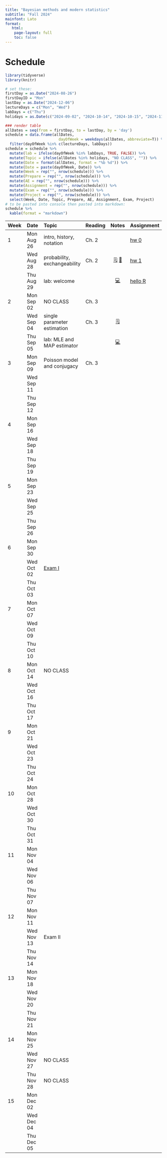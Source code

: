 ```yaml
---
title: "Bayesian methods and modern statistics"
subtitle: "Fall 2024"
mainfont: Lato
format:
   html: 
    page-layout: full
    toc: false
---
```


# Schedule

```r
library(tidyverse)
library(knitr)
```

```r
# set these:
firstDay = as.Date("2024-08-26")
firstDayID = "Mon"
lastDay = as.Date("2024-12-06")
lectureDays = c("Mon", "Wed")
labDays = c("Thu")
holidays = as.Date(c("2024-09-02", "2024-10-14", "2024-10-15", "2024-11-27", "2024-11-28", "2024-11-29"))

### render table
allDates = seq(from = firstDay, to = lastDay, by = 'day')
schedule = data.frame(allDates,
                        dayOfWeek = weekdays(allDates, abbreviate=T)) %>%
  filter(dayOfWeek %in% c(lectureDays, labDays))
schedule = schedule %>%
  mutate(lab = ifelse(dayOfWeek %in% labDays, TRUE, FALSE)) %>%
  mutate(Topic = ifelse(allDates %in% holidays, "NO CLASS", "")) %>%
  mutate(Date = format(allDates, format = "%b %d")) %>%
  mutate(Date = paste(dayOfWeek, Date)) %>%
  mutate(Week = rep("", nrow(schedule))) %>%
  mutate(Prepare = rep("", nrow(schedule))) %>%
  mutate(AE = rep("", nrow(schedule))) %>%
  mutate(Assignment = rep("", nrow(schedule))) %>%
  mutate(Exam = rep("", nrow(schedule))) %>%
  mutate(Project = rep("", nrow(schedule))) %>%
  select(Week, Date, Topic, Prepare, AE, Assignment, Exam, Project)
# to be pasted into console then pasted into markdown:
schedule %>%
  kable(format = "markdown")
```

| Week | Date       | Topic                            | Reading |               Notes                | Assignment                 |
|:-----------|:-----------|:-----------|------------|:----------:|:-----------|
| 1    | Mon Aug 26 | intro, history, notation         | Ch. 2   |                                    | [hw 0](/hw/hw00.html)      |
|      | Wed Aug 28 | probability, exchangeability     | Ch. 2   | [🗒](/notes/lec01-probability.html)  [📝](/notes/Probability-Exchangeability.pdf) | [hw 1](/hw/hw01.html)     |
|      | Thu Aug 29 | lab: welcome                     |         |  [💻](/slides/lab0-welcome.html)   | [hello R](/labs/lab0.html) |
| 2    | Mon Sep 02 | NO CLASS                         | Ch. 3   |                                    |                            |
|      | Wed Sep 04 | single parameter estimation      | Ch. 3   | [🗒](/notes/lec02-estimation.html) |                      |
|      | Thu Sep 05 | lab: MLE and MAP estimator       |         |  [💻](/slides/lab1.html)   |                            |
| 3    | Mon Sep 09 | Poisson model and conjugacy                                |  Ch. 3       |                                    |                            |
|      | Wed Sep 11 |                                  |         |                                    |                            |
|      | Thu Sep 12 |                                  |         |                                    |                            |
| 4    | Mon Sep 16 |                                  |         |                                    |                            |
|      | Wed Sep 18 |                                  |         |                                    |                            |
|      | Thu Sep 19 |                                  |         |                                    |                            |
| 5    | Mon Sep 23 |                                  |         |                                    |                            |
|      | Wed Sep 25 |                                  |         |                                    |                            |
|      | Thu Sep 26 |                                  |         |                                    |                            |
| 6    | Mon Sep 30 |                                  |         |                                    |                            |
|      | Wed Oct 02 | [Exam I](/notes/exam-notes.html) |         |                                    |                            |
|      | Thu Oct 03 |                                  |         |                                    |                            |
| 7    | Mon Oct 07 |                                  |         |                                    |                            |
|      | Wed Oct 09 |                                  |         |                                    |                            |
|      | Thu Oct 10 |                                  |         |                                    |                            |
| 8    | Mon Oct 14 | NO CLASS                         |         |                                    |                            |
|      | Wed Oct 16 |                                  |         |                                    |                            |
|      | Thu Oct 17 |                                  |         |                                    |                            |
| 9    | Mon Oct 21 |                                  |         |                                    |                            |
|      | Wed Oct 23 |                                  |         |                                    |                            |
|      | Thu Oct 24 |                                  |         |                                    |                            |
| 10   | Mon Oct 28 |                                  |         |                                    |                            |
|      | Wed Oct 30 |                                  |         |                                    |                            |
|      | Thu Oct 31 |                                  |         |                                    |                            |
| 11   | Mon Nov 04 |                                  |         |                                    |                            |
|      | Wed Nov 06 |                                  |         |                                    |                            |
|      | Thu Nov 07 |                                  |         |                                    |                            |
| 12   | Mon Nov 11 |                                  |         |                                    |                            |
|      | Wed Nov 13 | Exam II                          |         |                                    |                            |
|      | Thu Nov 14 |                                  |         |                                    |                            |
| 13   | Mon Nov 18 |                                  |         |                                    |                            |
|      | Wed Nov 20 |                                  |         |                                    |                            |
|      | Thu Nov 21 |                                  |         |                                    |                            |
| 14   | Mon Nov 25 |                                  |         |                                    |                            |
|      | Wed Nov 27 | NO CLASS                         |         |                                    |                            |
|      | Thu Nov 28 | NO CLASS                         |         |                                    |                            |
| 15   | Mon Dec 02 |                                  |         |                                    |                            |
|      | Wed Dec 04 |                                  |         |                                    |                            |
|      | Thu Dec 05 |                                  |         |                                    |                            |

<!-- | Week | Date       | Topic                                          | Reading |                                    Notes                                     | Assignment                  | -->

<!-- |:-----------|:-----------|:-----------|------------|:----------:|:-----------| -->

<!-- | 1    | Mon Aug 28 | lab: welcome                                   |         |                       [💻](/slides/lab0-welcome.html)                        | [hello R](/labs/lab0.html)  | -->

<!-- |      | Tue Aug 29 | intro, history, notation                       | Ch. 2   |                                                                              | [hw 0](/hw/hw00.html)       | -->

<!-- |      | Thu Aug 31 | probability, exchangeability                   | Ch. 2   |                     [💻](/notes/lec01-probability.html)                      | [hw 1](/hw/hw01.html)       | -->

<!-- | 2    | Mon Sep 04 | NO LAB                                         |         |                                                                              |                             | -->

<!-- |      | Tue Sep 05 | single parameter estimation                    | Ch. 3   |                      [💻](/notes/lec02-estimation.html)                      |                             | -->

<!-- |      | Thu Sep 07 | Poisson model and conjugacy                    | Ch. 3   |                                                                              | [hw 2](/hw/hw02.html)       | -->

<!-- | 3    | Mon Sep 11 | lab: MLE and MAP estimator                     |         |                           [💻](/slides/lab1.html)                            |                             | -->

<!-- |      | Tue Sep 12 | reliability, exp. families                     | Ch. 3   | [💻](/notes/lec03-reliability.html), [📝](/notes/ReliabilityExpFamilies.pdf) |                             | -->

<!-- |      | Thu Sep 14 | prediction, Monte Carlo intro                  | Ch. 4   |    [💻](/notes/lec04-prediction.html), [📝](/notes/predictionOffline.pdf)    | [hw 3](/hw/hw03.html)       | -->

<!-- | 4    | Mon Sep 18 | lab: prior sensitivity and change of variables |         |                           [💻](/slides/lab2.html)                            |                             | -->

<!-- |      | Tue Sep 19 | Monte Carlo integration                        | Ch. 4   |                      [💻](/notes/lec05-MonteCarlo.html)                      |                             | -->

<!-- |      | Thu Sep 21 | the normal model                               | Ch. 5   |                     [💻](/notes/lec06-normalModel.html)                      |                             | -->

<!-- | 5    | Mon Sep 25 | practice and review                            |         |                        [💻](/slides/lab3-review.html)                        |                             | -->

<!-- |      | Tue Sep 26 | catch up / review                              |         |                                                                              |                             | -->

<!-- |      | Thu Sep 28 | [Exam I](/notes/exam-notes.html)               |         |                                                                              |                             | -->

<!-- | 6    | Mon Oct 02 | NO LAB                                         |         |                                                                              |                             | -->

<!-- |      | Tue Oct 03 | the normal model II                            | Ch. 5   |                                                                              | [hw 4](/hw/hw04.html)       | -->

<!-- |      | Thu Oct 05 | estimators                                     | Ch. 5   |     [💻](/notes/lec07-estimators.html), [📝](/notes/estimator-notes.pdf)     |                             | -->

<!-- | 7    | Mon Oct 09 | lab: predictive checks and bias                |         |                           [💻](/slides/lab4.html)                            |                             | -->

<!-- |      | Tue Oct 10 | Gibbs sampling                                 | Ch. 6   |                        [💻](/notes/lec08-gibbs.html)                         | [ec](/hw/extra-credit.html) | -->

<!-- |      | Thu Oct 12 | MCMC diagnostics                               | Ch. 6   |                   [💻](/notes/lec09-mcmc-diagnostics.html)                   | [hw 5](/hw/hw05.html)       | -->

<!-- | 8    | Mon Oct 16 | NO LAB                                         |         |                                                                              |                             | -->

<!-- |      | Tue Oct 17 | NO CLASS                                       |         |                                                                              |                             | -->

<!-- |      | Thu Oct 19 | multivariate normal (mvn)                      | Ch. 7   | [💻](/notes/lec10-mvn.html)                                                                              |                             | -->

<!-- | 9    | Mon Oct 23 | full conditional review                                               |         |                                                                              |                             | -->

<!-- |      | Tue Oct 24 | mvn parameter estimation                       | Ch. 7   |  [💻](/notes/lec11-missing-data-mvn.html), [📝](/notes/missingDataOffline.pdf)                                                                             | [hw 6](/hw/hw06.html)                        | -->

<!-- |      | Thu Oct 26 | hierarchical modeling intro                    | Ch. 8   | [💻](/notes/lec12-hierarchical-intro.html)                                                                            |                             | -->

<!-- | 10   | Mon Oct 30 | traceplots and MCMC diagnostics                                              |         | [💻](/slides/lab6-mcmc-d-practice.html)                                                                               |                             | -->

<!-- |      | Tue Oct 31 | intro to Bayesian regression                       | Ch. 9   | [💻](/notes/lec13-regression-intro.html)                                                                                |    [hw 7](/hw/hw07.html)                     | -->

<!-- |      | Thu Nov 02 | Bayesian regression II                          | Ch. 9   | [💻](/notes/lec14-BayesianRegression2.html)                                                                              |                            | -->

<!-- | 11   | Mon Nov 06 | Hierarchical modeling and Gibbs sampling practice                                              |         |                                                                              |                             | -->

<!-- |      | Tue Nov 07 | Bayesian regression III <br> *Guest lecture:* Prof. Peter Hoff                     | Ch. 9   |                                                                              | [hw 8](/hw/hw08.html)                        | -->

<!-- |      | Thu Nov 09 | NO CLASS: read [chapter summaries](/chapterSummaries.html)                                               |         |                                                                              |                             | -->

<!-- | 12   | Mon Nov 13 |  exam practice                                              |         |                [💻](/slides/lab7-exam2-prep.html)                                                                |                             | -->

<!-- |      | Tue Nov 14 | review                                         |         |                                                                              |                             | -->

<!-- |      | Thu Nov 16 |  [Exam II](/notes/exam-notes-2.pdf)                                       |         |                                                                              |                             | -->

<!-- | 13   | Mon Nov 20 | NO LAB                                         |         |                                                                              |                             | -->

<!-- |      | Tue Nov 21 |  Bayesian regression example + stan intro                                          |       |                                                                           |                             | -->

<!-- |      | Thu Nov 23 | NO CLASS                                       |         |                                                                              |                             | -->

<!-- | 14   | Mon Nov 27 |  rstanarm                                            |         |                                               [💻](/slides/lab8-rstan.html)                                 |                             | -->

<!-- |      | Tue Nov 28 | intro to Metropolis algorithm                                             |   Ch. 10      | [📝](/notes/Metropolis-intro.pdf)                                                                             | [hw 9](/hw/hw09.html)                        | -->

<!-- |      | Thu Nov 30 |  Metropolis-Hastings                                              |  Ch. 10        |  [💻](/notes/lec15-MetropolisHastings.html)                                                                         |                             | -->

<!-- | 15   | Mon Dec 04 | MCMC practice                                             |         |       [💻](/slides/lab9-MH-MCMC.html)                                                                       |                             | -->

<!-- |      | Tue Dec 05 | MCMC and HMC                                              | Ch. 10         |   [💻](/notes/lec16-MCMC-and-HMC.html)                                                                              |                             | -->

<!-- |      | Thu Dec 07 |   final review                                             |         |                                                                              |                             | -->
